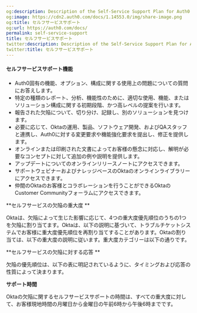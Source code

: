 ```yaml
---
og:description: Description of the Self-Service Support Plan for Auth0
og:image: https://cdn2.auth0.com/docs/1.14553.0/img/share-image.png
og:title: セルフサービスサポート
og:url: https://auth0.com/docs/
permalink: self-service-support
title: セルフサービスサポート
twitter:description: Description of the Self-Service Support Plan for Auth0
twitter:title: セルフサービスサポート
---
```


#### セルフサービスサポート機能

* Auth0固有の機能、オプション、構成に関する使用上の問題についての質問にお答えします。
* 特定の種類のレポート、分析、機能性のために、適切な使用、機能、またはソリューション構成に関する初期段階、かつ高レベルの提案を行います。
* 報告された欠陥について、切り分け、記録し、別のソリューションを見つけます。
* 必要に応じて、Oktaの運用、製品、ソフトウェア開発、およびQAスタッフと連携し、Auth0に対する変更要求や機能強化要求を提出し、修正を提供します。
* オンラインまたは印刷された文書によってお客様の懸念に対応し、解明が必要なコンセプトに対して追加の例や説明を提供します。
* アップデートについてのオンラインリリースノートにアクセスできます。
* サポートウェビナーおよびナレッジベースのOktaのオンラインライブラリーにアクセスできます。
* 仲間のOktaのお客様とコラボレーションを行うことができるOktaのCustomer Communityフォーラムにアクセスできます。

**セルフサービスの欠陥の重大度 **

Oktaは、欠陥によって生じた影響に応じて、4つの重大度優先順位のうちの1つを欠陥に割り当てます。Oktaは、以下の説明に基づいて、トラブルチケットシステムでお客様に重大度優先順位を再割り当てすることがあります。Oktaの割り当ては、以下の重大度の説明に従います。重大度カテゴリーは以下の通りです。



**セルフサービスの欠陥に対する応答 **

欠陥の優先順位は、以下の表に明記されているように、タイミングおよび応答の性質によって決まります。



**サポート時間**

Oktaの欠陥に関するセルフサービスサポートの時間は、すべての重大度に対して、お客様現地時間の月曜日から金曜日の午前6時から午後6時までです。